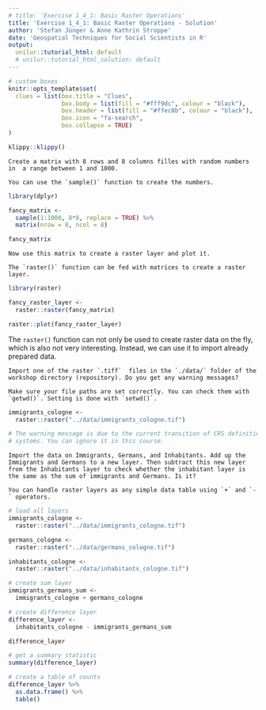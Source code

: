 ```yaml
---
# title: 'Exercise 1_4_1: Basic Raster Operations'
title: 'Exercise 1_4_1: Basic Raster Operations - Solution'
author: 'Stefan Jünger & Anne Kathrin Stroppe'
date: 'Geospatial Techniques for Social Scientists in R'
output:
  unilur::tutorial_html: default
  # unilur::tutorial_html_solution: default
---
```


```r
# custom boxes
knitr::opts_template$set(
  clues = list(box.title = "Clues",
               box.body = list(fill = "#fff9dc", colour = "black"),
               box.header = list(fill = "#ffec8b", colour = "black"),
               box.icon = "fa-search",
               box.collapse = TRUE)
)
```

```r
klippy::klippy()
```


```block
Create a matrix with 8 rows and 8 columns filles with random numbers in  a range between 1 and 1000.
```

```block
You can use the `sample()` function to create the numbers.
```

```r
library(dplyr)

fancy_matrix <-
  sample(1:1000, 8*8, replace = TRUE) %>% 
  matrix(nrow = 8, ncol = 8)

fancy_matrix
```


```block
Now use this matrix to create a raster layer and plot it.
```

```block
The `raster()` function can be fed with matrices to create a raster layer.
```

```r
library(raster)

fancy_raster_layer <-
  raster::raster(fancy_matrix)

raster::plot(fancy_raster_layer)
```

The `raster()` function can not only be used to create raster data on the fly, which is also not very interesting. Instead, we can use it to import already prepared data.

```block
Import one of the raster `.tiff`  files in the `./data/` folder of the workshop directory (repository). Do you get any warning messages?
```

```block
Make sure your file paths are set correctly. You can check them with `getwd()`. Setting is done with `setwd()`.
```

```r
immigrants_cologne <-
  raster::raster("../data/immigrants_cologne.tif")

# The warning message is due to the current transition of CRS definition 
# systems. You can ignore it in this course.
```


```block
Import the data on Immigrants, Germans, and Inhabitants. Add up the Immigrants and Germans to a new layer. Then subtract this new layer from the Inhabitants layer to check whether the inhabitant layer is the same as the sum of immigrants and Germans. Is it?
```

```block
You can handle raster layers as any simple data table using `+` and `-` operators.
```

```r
# load all layers
immigrants_cologne <-
  raster::raster("../data/immigrants_cologne.tif")

germans_cologne <-
  raster::raster("../data/germans_cologne.tif")

inhabitants_cologne <-
  raster::raster("../data/inhabitants_cologne.tif")

# create sum layer
immigrants_germans_sum <-
  immigrants_cologne + germans_cologne

# create difference layer
difference_layer <-
  inhabitants_cologne - immigrants_germans_sum

difference_layer

# get a summary statistic
summary(difference_layer)

# create a table of counts
difference_layer %>% 
  as.data.frame() %>% 
  table()
```
